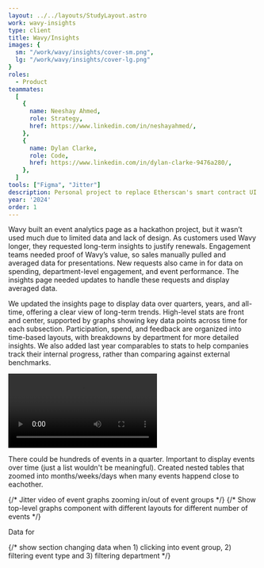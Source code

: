 ```yaml
---
layout: ../../layouts/StudyLayout.astro
work: wavy-insights
type: client
title: Wavy/Insights
images: {
  sm: "/work/wavy/insights/cover-sm.png",
  lg: "/work/wavy/insights/cover-lg.png"
}
roles: 
  - Product
teammates:
  [
    {
      name: Neeshay Ahmed,
      role: Strategy,
      href: https://www.linkedin.com/in/neshayahmed/,
    },
    {
      name: Dylan Clarke,
      role: Code,
      href: https://www.linkedin.com/in/dylan-clarke-9476a280/,
    },
  ]
tools: ["Figma", "Jitter"]
description: Personal project to replace Etherscan's smart contract UI with an form-based design. It simplifies interactions by dedicating one page per action, enforcing trust confirmation, and supporting one-way transactions. You can customize titles and descriptions, balancing ease-of-use with security. While editing is limited, the streamlined approach earned Formie recognition as a top product by Milk Road.
year: '2024'
order: 1
---
```



<Section id="1.00" title='Problem' hasBorder={false}>
  <p slot="context">Wavy built an event analytics page as a hackathon project, but it wasn’t used much due to limited data and lack of design. As customers used Wavy longer, they requested long-term insights to justify renewals. Engagement teams needed proof of Wavy’s value, so sales manually pulled and averaged data for presentations. New requests also came in for data on spending, department-level engagement, and event performance. The insights page needed updates to handle these requests and display averaged data.</p>
</Section>
<Section id="2.00" title='Solution'>
  <p slot="context">We updated the insights page to display data over quarters, years, and all-time, offering a clear view of long-term trends. High-level stats are front and center, supported by graphs showing key data points across time for each subsection. Participation, spend, and feedback are organized into time-based layouts, with breakdowns by department for more detailed insights. We also added last year comparables to stats to help companies track their internal progress, rather than comparing against external benchmarks.</p>
  <Video 
    id= "2.01"
    src="/work/wavy/insights/walkthrough.mp4"
    alt="Walkthrough"
    span={{ base: 12, md: 10 }}
  />
  <Carousel
    slides={[
      {
        id: "2.02",
        src: "/work/wavy/insights/hero.png",
        alt: "Hero",
      },
      {
        id: "2.03",
        src: "/work/wavy/insights/standouts.png",
        alt: "Standouts",
      },
      {
        id: "2.04",
        src: "/work/wavy/insights/participation.png",
        alt: "Participation",
      },
      {
        id: "2.05",
        src: "/work/wavy/insights/feedback.png",
        alt: "Feedback",
      },
      {
        id: "2.06",
        src: "/work/wavy/insights/spend.png",
        alt: "Spend",
      },
    ]}
    span={{ base: 12, md: 8 }}
    orientation="3/2"
    fit="cover"
  />
  <Carousel
    orientation="vertical"
    slides={[
      {
        id: "2.07",
        src: "/work/wavy/insights/standouts-mobile.png",
        alt: "Standouts, mobile",
      },
      {
        id: "2.08",
        src: "/work/wavy/insights/participation-mobile.png",
        alt: "Participation, mobile",
      },
      {
        id: "2.09",
        src: "/work/wavy/insights/feedback-mobile.png",
        alt: "Feedback, mobile",
      },
      {
        id: "2.10",
        src: "/work/wavy/insights/spend-mobile.png",
        alt: "Spend, mobile",
      },
    ]}
    classes="md:hidden"
    fullBleed={{ base: true, lg: false }}
    isPadded={false}
  />
  <div class="hidden md:grid grid-cols-12 gap-x-[17px] gap-y-8 col-span-full">
    <Image
      id="2.07"
      src="/work/wavy/insights/standouts-mobile.png"
      alt="Standouts, mobile"
      span={{ base: 6 }}
      orientation="vertical"
      isFullBleed={true}
    />
    <Image
      id="2.08"
      src="/work/wavy/insights/participation-mobile.png"
      alt="Participation, mobile"
      span={{ base: 6 }}
      orientation="vertical"
      isFullBleed={true}
    />
    <Image
      id="2.09"
      src="/work/wavy/insights/feedback-mobile.png"
      alt="Feedback, mobile"
      span={{ base: 6 }}
      orientation="vertical"
      isFullBleed={true}
    />
    <Image
      id="2.10"
      src="/work/wavy/insights/spend-mobile.png"
      alt="Spend, mobile"
      span={{ base: 6 }}
      orientation="vertical"
      isFullBleed={true}
    />
  </div>
</Section>
<Section id="3.00" title='Flexible timelines' hasBorder={false}>
  <p slot="context">There could be hundreds of events in a quarter. Important to display events over time (just a list wouldn't be meaningful). Created nested tables that zoomed into months/weeks/days when many events happend close to eachother.</p>
  {/* Jitter video of event graphs zooming in/out of event groups */}
  {/* Show top-level graphs component with different layouts for different number of events */}
</Section>
<Section id="4.00" title='Filterable UI' hasBorder={false}>
  <p slot="context">Data for </p>
  {/* show section changing data when 1) clicking into event group, 2) filtering event type and 3) filtering department */}
</Section>

